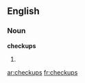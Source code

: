 ==English==

===Noun===
'''checkups'''

# {{plural of|[[checkup]]}}

[[ar:checkups]]
[[fr:checkups]]